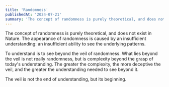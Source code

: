 ```yaml
---
title: 'Randomness'
publishedAt: '2024-07-21'
summary: 'The concept of randomness is purely theoretical, and does not exist in Nature.'
---
```


The concept of randomness is purely theoretical, and does not exist in Nature. The appearance of randomness is caused by an insufficient understanding: an insufficient ability to see the underlying patterns.

To understand is to see beyond the veil of randomness. What lies beyond the veil is not really randomness, but is complexity beyond the grasp of today's understanding. The greater the complexity, the more deceptive the veil, and the greater the understanding needed to see beyond it.

The veil is not the end of understanding, but its beginning.

